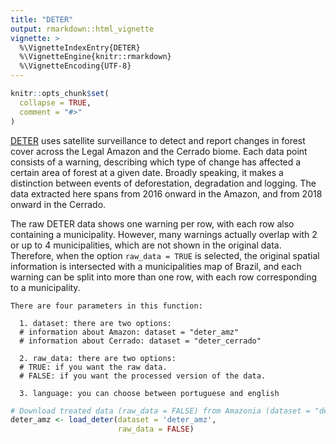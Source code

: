 ```yaml
---
title: "DETER"
output: rmarkdown::html_vignette
vignette: >
  %\VignetteIndexEntry{DETER}
  %\VignetteEngine{knitr::rmarkdown}
  %\VignetteEncoding{UTF-8}
---
```


```r
knitr::opts_chunk$set(
  collapse = TRUE,
  comment = "#>"
)
```

[DETER](http://www.obt.inpe.br/OBT/assuntos/programas/amazonia/deter/deter) uses satellite surveillance to detect and report changes in forest cover across the Legal Amazon and the Cerrado biome. Each data point consists of a warning, describing which type of change has affected a certain area of forest at a given date. Broadly speaking, it makes a distinction between events of deforestation, degradation and logging. The data extracted here spans from 2016 onward in the Amazon, and from 2018 onward in the Cerrado.

The raw DETER data shows one warning per row, with each row also containing a municipality. However, many warnings actually overlap with 2 or up to 4 municipalities, which are not shown in the original data. Therefore, when the option `raw_data = TRUE` is selected, the original spatial information is intersected with a municipalities map of Brazil, and each warning can be split into more than one row, with each row corresponding to a municipality.

```
There are four parameters in this function:
  
  1. dataset: there are two options:
  # information about Amazon: dataset = "deter_amz" 
  # information about Cerrado: dataset = "deter_cerrado"
  
  2. raw_data: there are two options:
  # TRUE: if you want the raw data.
  # FALSE: if you want the processed version of the data. 
  
  3. language: you can choose between portuguese and english
```

```r
# Download treated data (raw_data = FALSE) from Amazonia (dataset = "deter_amz")
deter_amz <- load_deter(dataset = 'deter_amz',
                        raw_data = FALSE)
```
